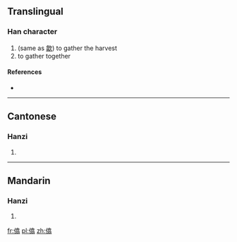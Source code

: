 ==Translingual==

===Han character===
{{Han char|rn=9|rad=人|as=12|sn=14|four=|canj=人人口一 (OORM)}}

# (same as [[歙]]) to gather the harvest
# to gather together

====References====
* {{Han ref|kx=0117.110|hdz=10220.100|uh=3486|ud=13446}}

----

==Cantonese==

===Hanzi===
{{yue-hanzi|jyut=|y=kaap1}}

# {{defn|lang=yue|sort=人12}}

----

==Mandarin==

===Hanzi===
{{cmn-hanzi|pin=[[chì]] ([[chi4]]), [[kè]] ([[ke4]]), [[xì]] ([[xi4]]), [[xiào]] ([[xiao4]]), [[yàn]] ([[yan4]])|wg=ch'ih<sup>4</sup>, k'o<sup>4</sup>, hsi<sup>4</sup>, hsiao<sup>4</sup>, yen<sup>4</sup>}}

# {{defn|lang=cmn|sort=人12}}

[[fr:㒆]]
[[pl:㒆]]
[[zh:㒆]]